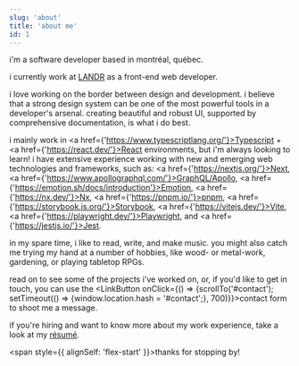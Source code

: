 ```yaml
---
slug: 'about'
title: 'about me'
id: 1
---
```



i'm a software developer based in montréal, québec.

i currently work at [LANDR](https://landr.com) as a front-end web developer.

i love working on the border between design and development. i believe that a strong design system can be one of the most powerful tools in a developer's arsenal. creating beautiful and robust UI, supported by comprehensive documentation, is what i do best.

i mainly work in <a href={'https://www.typescriptlang.org/'}>Typescript</a> + <a href={'https://react.dev/'}>React</a> environments, but i'm always looking to learn! i have extensive experience working with new and emerging web technologies and frameworks, such as: <a href={'https://nextjs.org/'}>Next</a>, <a href={'https://www.apollographql.com/'}>GraphQL/Apollo</a>, <a href={'https://emotion.sh/docs/introduction'}>Emotion</a>, <a href={'https://nx.dev/'}>Nx</a>, <a href={'https://pnpm.io/'}>pnpm</a>, <a href={'https://storybook.js.org/'}>Storybook</a>, <a href={'https://vitejs.dev/'}>Vite</a>, <a href={'https://playwright.dev/'}>Playwright</a>, and <a href={'https://jestjs.io/'}>Jest</a>.

in my spare time, i like to read, write, and make music. you might also catch me trying my hand at a number of hobbies, like wood- or metal-work, gardening, or playing tabletop RPGs.

read on to see some of the projects i've worked on, or, if you'd like to get in touch, you can use the <LinkButton onClick={() => {scrollTo('#contact'); setTimeout(() => {window.location.hash = '#contact';}, 700)}}>contact form <Send size={12} /></LinkButton> to shoot me a message.

if you're hiring and want to know more about my work experience, take a look at my [résumé](https://resume.creddle.io/resume/6crbz984fan).

<span style={{ alignSelf: 'flex-start' }}>thanks for stopping by!</span>
